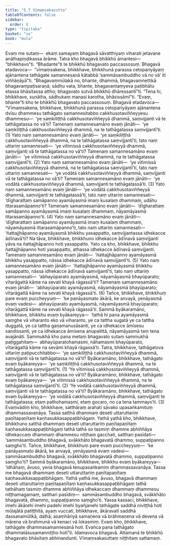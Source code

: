```yaml
---
title: "5.7 Vīmaṃsakasutta"
tableOfContents: false
sidebar:
  order: 8
type: "tipitaka"
basket: "su"
book: "mula"
---
```



<DynamicBreadcrumb />

<Division number="487" book="mula">

<Paragraph number="1677" book="mula">
Evaṃ me sutaṃ—  ekaṃ samayaṃ bhagavā sāvatthiyaṃ viharati jetavane anāthapiṇḍikassa ārāme. Tatra kho bhagavā bhikkhū āmantesi—  “bhikkhavo”ti. “Bhadante”ti te bhikkhū bhagavato paccassosuṃ. Bhagavā etadavoca—  “vīmaṃsakena, bhikkhave, bhikkhunā parassa cetopariyāyaṃ ajānantena tathāgate samannesanā kātabbā ‘sammāsambuddho vā no vā’ iti viññāṇāyā”ti. “Bhagavaṃmūlakā no, bhante, dhammā, bhagavaṃnettikā bhagavaṃpaṭisaraṇā; sādhu vata, bhante, bhagavantaṃyeva paṭibhātu etassa bhāsitassa attho; bhagavato sutvā bhikkhū dhāressantī”ti. “Tena hi, bhikkhave, suṇātha, sādhukaṃ manasi karotha, bhāsissāmī”ti. “Evaṃ, bhante”ti kho te bhikkhū bhagavato paccassosuṃ. Bhagavā etadavoca—
</Paragraph>

</Division>
<Division number="488" book="mula">

<Paragraph number="1678" book="mula">
“Vīmaṃsakena, bhikkhave, bhikkhunā parassa cetopariyāyaṃ ajānantena dvīsu dhammesu tathāgato samannesitabbo cakkhusotaviññeyyesu dhammesu—  ‘ye saṃkiliṭṭhā cakkhusotaviññeyyā dhammā, saṃvijjanti vā te tathāgatassa no vā’ti? Tamenaṃ samannesamāno evaṃ jānāti—  ‘ye saṃkiliṭṭhā cakkhusotaviññeyyā dhammā, na te tathāgatassa saṃvijjantī’ti. (1)
</Paragraph>

<Paragraph number="1679" book="mula">
Yato naṃ samannesamāno evaṃ jānāti—  ‘ye saṃkiliṭṭhā cakkhusotaviññeyyā dhammā, na te tathāgatassa saṃvijjantī’ti, tato naṃ uttariṃ samannesati—  ‘ye vītimissā cakkhusotaviññeyyā dhammā, saṃvijjanti vā te tathāgatassa no vā’ti? Tamenaṃ samannesamāno evaṃ jānāti—  ‘ye vītimissā cakkhusotaviññeyyā dhammā, na te tathāgatassa saṃvijjantī’ti. (2)
</Paragraph>

<Paragraph number="1680" book="mula">
Yato naṃ samannesamāno evaṃ jānāti—  ‘ye vītimissā cakkhusotaviññeyyā dhammā, na te tathāgatassa saṃvijjantī’ti, tato naṃ uttariṃ samannesati—  ‘ye vodātā cakkhusotaviññeyyā dhammā, saṃvijjanti vā te tathāgatassa no vā’ti? Tamenaṃ samannesamāno evaṃ jānāti—  ‘ye vodātā cakkhusotaviññeyyā dhammā, saṃvijjanti te tathāgatassā’ti. (3)
</Paragraph>

<Paragraph number="1681" book="mula">
Yato naṃ samannesamāno evaṃ jānāti—  ‘ye vodātā cakkhusotaviññeyyā dhammā, saṃvijjanti te tathāgatassā’ti, tato naṃ uttariṃ samannesati—  ‘dīgharattaṃ samāpanno ayamāyasmā imaṃ kusalaṃ dhammaṃ, udāhu ittarasamāpanno’ti? Tamenaṃ samannesamāno evaṃ jānāti—  ‘dīgharattaṃ samāpanno ayamāyasmā imaṃ kusalaṃ dhammaṃ, nāyamāyasmā ittarasamāpanno’ti. (4)
</Paragraph>

<Paragraph number="1682" book="mula">
Yato naṃ samannesamāno evaṃ jānāti—  ‘dīgharattaṃ samāpanno ayamāyasmā imaṃ kusalaṃ dhammaṃ, nāyamāyasmā ittarasamāpanno’ti, tato naṃ uttariṃ samannesati—  ‘ñattajjhāpanno ayamāyasmā bhikkhu yasappatto, saṃvijjantassa idhekacce ādīnavā’ti? Na tāva, bhikkhave, bhikkhuno idhekacce ādīnavā saṃvijjanti yāva na ñattajjhāpanno hoti yasappatto. Yato ca kho, bhikkhave, bhikkhu ñattajjhāpanno hoti yasappatto, athassa idhekacce ādīnavā saṃvijjanti. Tamenaṃ samannesamāno evaṃ jānāti—  ‘ñattajjhāpanno ayamāyasmā bhikkhu yasappatto, nāssa idhekacce ādīnavā saṃvijjantī’ti. (5)
</Paragraph>

<Paragraph number="1683" book="mula">
Yato naṃ samannesamāno evaṃ jānāti—  ‘ñattajjhāpanno ayamāyasmā bhikkhu yasappatto, nāssa idhekacce ādīnavā saṃvijjantī’ti, tato naṃ uttariṃ samannesati—  ‘abhayūparato ayamāyasmā, nāyamāyasmā bhayūparato; vītarāgattā kāme na sevati khayā rāgassā’ti? Tamenaṃ samannesamāno evaṃ jānāti—  ‘abhayūparato ayamāyasmā, nāyamāyasmā bhayūparato; vītarāgattā kāme na sevati khayā rāgassā’ti. (6)
</Paragraph>

<Paragraph number="1684" book="mula">
Tañce, bhikkhave, bhikkhuṃ pare evaṃ puccheyyuṃ—  ‘ke panāyasmato ākārā, ke anvayā, yenāyasmā evaṃ vadesi—  abhayūparato ayamāyasmā, nāyamāyasmā bhayūparato; vītarāgattā kāme na sevati khayā rāgassā’ti. Sammā byākaramāno, bhikkhave, bhikkhu evaṃ byākareyya—  ‘tathā hi pana ayamāyasmā saṃghe vā viharanto eko vā viharanto, ye ca tattha sugatā ye ca tattha duggatā, ye ca tattha gaṇamanusāsanti, ye ca idhekacce āmisesu sandissanti, ye ca idhekacce āmisena anupalittā, nāyamāyasmā taṃ tena avajānāti. Sammukhā kho pana metaṃ bhagavato sutaṃ sammukhā paṭiggahitaṃ—  abhayūparatohamasmi, nāhamasmi bhayūparato, vītarāgattā kāme na sevāmi khayā rāgassā’ti.
</Paragraph>

</Division>
<Division number="489" book="mula">

<Paragraph number="1685" book="mula">
Tatra, bhikkhave, tathāgatova uttariṃ paṭipucchitabbo—  ‘ye saṃkiliṭṭhā cakkhusotaviññeyyā dhammā, saṃvijjanti vā te tathāgatassa no vā’ti? Byākaramāno, bhikkhave, tathāgato evaṃ byākareyya—  ‘ye saṃkiliṭṭhā cakkhusotaviññeyyā dhammā, na te tathāgatassa saṃvijjantī’ti. (1)
</Paragraph>

<Paragraph number="1686" book="mula">
‘Ye vītimissā cakkhusotaviññeyyā dhammā, saṃvijjanti vā te tathāgatassa no vā’ti? Byākaramāno, bhikkhave, tathāgato evaṃ byākareyya—  ‘ye vītimissā cakkhusotaviññeyyā dhammā, na te tathāgatassa saṃvijjantī’ti. (2)
</Paragraph>

<Paragraph number="1687" book="mula">
‘Ye vodātā cakkhusotaviññeyyā dhammā, saṃvijjanti vā te tathāgatassa no vā’ti? Byākaramāno, bhikkhave, tathāgato evaṃ byākareyya—  ‘ye vodātā cakkhusotaviññeyyā dhammā, saṃvijjanti te tathāgatassa; etaṃ pathohamasmi, etaṃ gocaro, no ca tena tammayo’ti. (3)
</Paragraph>

<Paragraph number="1688" book="mula">
Evaṃvādiṃ kho, bhikkhave, satthāraṃ arahati sāvako upasaṅkamituṃ dhammassavanāya. Tassa satthā dhammaṃ deseti uttaruttariṃ paṇītapaṇītaṃ kaṇhasukkasappaṭibhāgaṃ. Yathā yathā kho, bhikkhave, bhikkhuno satthā dhammaṃ deseti uttaruttariṃ paṇītapaṇītaṃ kaṇhasukkasappaṭibhāgaṃ tathā tathā so tasmiṃ dhamme abhiññāya idhekaccaṃ dhammaṃ dhammesu niṭṭhaṃ gacchati, satthari pasīdati—  ‘sammāsambuddho bhagavā, svākkhāto bhagavatā dhammo, suppaṭipanno saṃgho’ti. Tañce, bhikkhave, bhikkhuṃ pare evaṃ puccheyyuṃ—  ‘ke panāyasmato ākārā, ke anvayā, yenāyasmā evaṃ vadesi—  sammāsambuddho bhagavā, svākkhāto bhagavatā dhammo, suppaṭipanno saṃgho’ti? Sammā byākaramāno, bhikkhave, bhikkhu evaṃ byākareyya—  ‘idhāhaṃ, āvuso, yena bhagavā tenupasaṅkamiṃ dhammassavanāya. Tassa me bhagavā dhammaṃ deseti uttaruttariṃ paṇītapaṇītaṃ kaṇhasukkasappaṭibhāgaṃ. Yathā yathā me, āvuso, bhagavā dhammaṃ deseti uttaruttariṃ paṇītapaṇītaṃ kaṇhasukkasappaṭibhāgaṃ tathā tathāhaṃ tasmiṃ dhamme abhiññāya idhekaccaṃ dhammaṃ dhammesu niṭṭhamagamaṃ, satthari pasīdiṃ—  sammāsambuddho bhagavā, svākkhāto bhagavatā, dhammo, suppaṭipanno saṃgho’ti.
</Paragraph>

</Division>
<Division number="490" book="mula">

<Paragraph number="1689" book="mula">
Yassa kassaci, bhikkhave, imehi ākārehi imehi padehi imehi byañjanehi tathāgate saddhā niviṭṭhā hoti mūlajātā patiṭṭhitā, ayaṃ vuccati, bhikkhave, ākāravatī saddhā dassanamūlikā, daḷhā; asaṃhāriyā samaṇena vā brāhmaṇena vā devena vā mārena vā brahmunā vā kenaci vā lokasmiṃ. Evaṃ kho, bhikkhave, tathāgate dhammasamannesanā hoti. Evañca pana tathāgato dhammatāsusamanniṭṭho hotī”ti.
</Paragraph>

<Paragraph number="1690" book="mula">
Idamavoca bhagavā. Attamanā te bhikkhū bhagavato bhāsitaṃ abhinandunti.

</Paragraph>
</Division>

<Paragraph number="1691" type="center" book="mula">
Vīmaṃsakasuttaṃ niṭṭhitaṃ sattamaṃ.
</Paragraph>